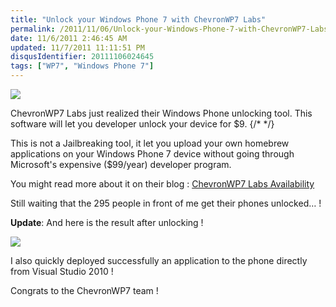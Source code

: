```yaml
---
title: "Unlock your Windows Phone 7 with ChevronWP7 Labs"
permalink: /2011/11/06/Unlock-your-Windows-Phone-7-with-ChevronWP7-Labs/
date: 11/6/2011 2:46:45 AM
updated: 11/7/2011 11:11:51 PM
disqusIdentifier: 20111106024645
tags: ["WP7", "Windows Phone 7"]
---
```

![](http://farm7.static.flickr.com/6234/6314988125_4b9a8ce740_o.png)

ChevronWP7 Labs just realized their Windows Phone unlocking tool. This software will let you developer unlock your device for $9. 
{/* <!-- more --> */}

This is not a Jailbreaking tool, it let you upload your own homebrew applications on your Windows Phone 7 device without going through Microsoft's expensive ($99/year) developer program.

You might read more about it on their blog : [ChevronWP7 Labs Availability](http://www.chevronwp7.com/post/12328024419/chevronwp7-labs-availability)

Still waiting that the 295 people in front of me get their phones unlocked… !

**Update**: And here is the result after unlocking !

![](http://farm7.static.flickr.com/6036/6321815553_073dabc9d5_b.jpg)

I also quickly deployed successfully an application to the phone directly from Visual Studio 2010 !

Congrats to the ChevronWP7 team !

